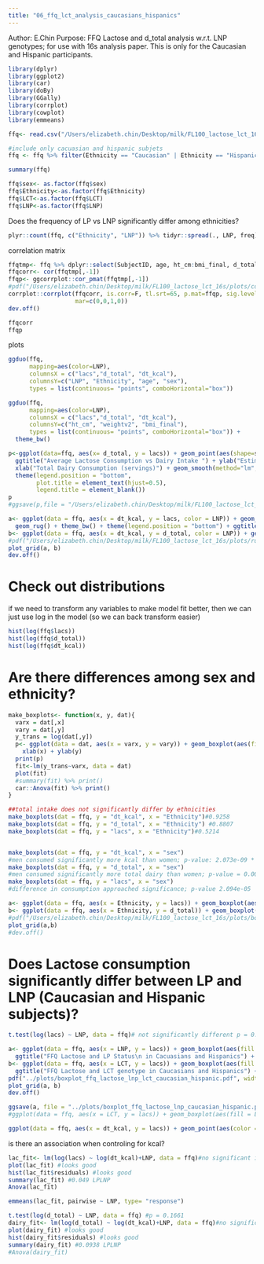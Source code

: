 ```yaml
---
title: "06_ffq_lct_analysis_caucasians_hispanics"
---
```


Author: E.Chin
Purpose: FFQ Lactose and d_total analysis w.r.t. LNP genotypes; for use with 16s analysis paper. This is only for the Caucasian and Hispanic participants. 


```r
library(dplyr)
library(ggplot2)
library(car)
library(doBy)
library(GGally)
library(corrplot)
library(cowplot)
library(emmeans)

ffq<- read.csv("/Users/elizabeth.chin/Desktop/milk/FL100_lactose_lct_16s/data/out_ffq/02_ffq_lactose_dtotal_lct.csv", header=T) #these are the subjects who have lactose (average over 2 or 3 recalls) estimates available from usable ffq24 recalls  

#include only cacuasian and hispanic subjets
ffq <- ffq %>% filter(Ethnicity == "Caucasian" | Ethnicity == "Hispanic") #nrow = 260
```

```r
summary(ffq)
```

```r
ffq$sex<- as.factor(ffq$sex)
ffq$Ethnicity<-as.factor(ffq$Ethnicity)
ffq$LCT<-as.factor(ffq$LCT)
ffq$LNP<-as.factor(ffq$LNP)
```

Does the frequency of LP vs LNP significantly differ among ethnicities? 

```r
plyr::count(ffq, c("Ethnicity", "LNP")) %>% tidyr::spread(., LNP, freq) %>% htmlTable::htmlTable(rnames = F)
```

correlation matrix
```r
ffqtmp<- ffq %>% dplyr::select(SubjectID, age, ht_cm:bmi_final, d_total:dt_kcal)
ffqcorr<- cor(ffqtmp[,-1])
ffqp<- ggcorrplot::cor_pmat(ffqtmp[,-1])
#pdf("/Users/elizabeth.chin/Desktop/milk/FL100_lactose_lct_16s/plots/corrplot_ffq.pdf", height = 5, width = 6)
corrplot::corrplot(ffqcorr, is.corr=F, tl.srt=65, p.mat=ffqp, sig.level = 0.05, insig="pch",
                   mar=c(0,0,1,0))
dev.off()
```
```r
ffqcorr
ffqp
```


plots
```r

ggduo(ffq, 
      mapping=aes(color=LNP),
      columnsX = c("lacs","d_total", "dt_kcal"),
      columnsY=c("LNP", "Ethnicity", "age", "sex"),
      types = list(continuous= "points", comboHorizontal="box"))

ggduo(ffq, 
      mapping=aes(color=LNP),
      columnsX = c("lacs","d_total", "dt_kcal"),
      columnsY=c("ht_cm", "weightv2", "bmi_final"),
      types = list(continuous= "points", comboHorizontal="box")) +
  theme_bw()

```


```r
p<-ggplot(data=ffq, aes(x= d_total, y = lacs)) + geom_point(aes(shape=sex, color = LNP), size = 2) + theme_bw() + 
  ggtitle("Average Lactose Consumption vs Dairy Intake ") + ylab("Estimated Lactose Consumption (g)") +
  xlab("Total Dairy Consumption (servings)") + geom_smooth(method="lm", se=F, col= "darkgray", linetype="dashed") + 
  theme(legend.position = "bottom", 
        plot.title = element_text(hjust=0.5),
        legend.title = element_blank())
p
#ggsave(p,file = "/Users/elizabeth.chin/Desktop/milk/FL100_lactose_lct_16s/plots/scatter_ffq_lactose_dtotal.pdf", height=5, width=6, units="in", dpi=300)
```

```r
a<- ggplot(data = ffq, aes(x = dt_kcal, y = lacs, color = LNP)) + geom_point(aes(shape = sex), size = 2) + 
  geom_rug() + theme_bw() + theme(legend.position = "bottom") + ggtitle("Latose (g) vs dt_kcal")
b<- ggplot(data = ffq, aes(x = dt_kcal, y = d_total, color = LNP)) + geom_point(aes(shape = sex), size = 2) + geom_rug() +theme_bw() + theme(legend.position = "bottom") + ggtitle("Total Dairy (cup eq.) vs dt_kcal")
#pdf("/Users/elizabeth.chin/Desktop/milk/FL100_lactose_lct_16s/plots/rugplot_ffq.pdf", width = 7, height = 5)
plot_grid(a, b)
dev.off()
```
# Check out distributions

if we need to transform any variables to make model fit better, then we can just use log in the model (so we can back transform easier)
```r
hist(log(ffq$lacs))
hist(log(ffq$d_total))
hist(log(ffq$dt_kcal))
```

# Are there differences among sex and ethnicity? 

```r
make_boxplots<- function(x, y, dat){
  varx = dat[,x]
  vary = dat[,y]
  y_trans = log(dat[,y])
  p<- ggplot(data = dat, aes(x = varx, y = vary)) + geom_boxplot(aes(fill = varx), varwidth = T, notch = T) + theme_bw() +
    xlab(x) + ylab(y)
  print(p)
  fit<-lm(y_trans~varx, data = dat)
  plot(fit)
  #summary(fit) %>% print()
  car::Anova(fit) %>% print()
}
```

```r
##total intake does not significantly differ by ethnicities
make_boxplots(dat = ffq, y = "dt_kcal", x = "Ethnicity")#0.9258
make_boxplots(dat = ffq, y = "d_total", x = "Ethnicity") #0.8807
make_boxplots(dat = ffq, y = "lacs", x = "Ethnicity")#0.5214


make_boxplots(dat = ffq, y = "dt_kcal", x = "sex") 
#men consumed significantly more kcal than women; p-value: 2.073e-09 *
make_boxplots(dat = ffq, y = "d_total", x = "sex") 
#men consumed significantly more total dairy than women; p-value = 0.000334
make_boxplots(dat = ffq, y = "lacs", x = "sex")
#difference in consumption approached significance; p-value 2.094e-05
```

```r
a<- ggplot(data = ffq, aes(x = Ethnicity, y = lacs)) + geom_boxplot(aes(fill=Ethnicity)) + theme_bw() + theme(legend.position = "none", axis.text.x = element_text(angle = 45, vjust=1, hjust = 1))
b<- ggplot(data = ffq, aes(x = Ethnicity, y = d_total)) + geom_boxplot(aes(fill=Ethnicity)) + theme_bw() + theme(legend.position  = "none", axis.text.x = element_text(angle = 45, vjust=1, hjust = 1))
#pdf("/Users/elizabeth.chin/Desktop/milk/FL100_lactose_lct_16s/plots/boxplot_ffq_lactose_dtotal_eth.pdf", width = 7, height = 5)
plot_grid(a,b)
#dev.off()
```

# Does Lactose consumption significantly differ between LP and LNP (Caucasian and Hispanic subjects)? 
```r
t.test(log(lacs) ~ LNP, data = ffq)# not significantly different p = 0.06597

a<- ggplot(data = ffq, aes(x = LNP, y = lacs)) + geom_boxplot(aes(fill = LNP), varwidth = T, notch= T) + theme_bw() +
  ggtitle("FFQ Lactose and LP Status\n in Cacuasians and Hispanics") + theme(legend.position = "none")
b<- ggplot(data = ffq, aes(x = LCT, y = lacs)) + geom_boxplot(aes(fill = LNP), varwidth = T, notch= T) + theme_bw() +
  ggtitle("FFQ Lactose and LCT genotype in Caucasians and Hispanics") + theme(legend.position = "none")
pdf("../plots/boxplot_ffq_lactose_lnp_lct_caucasian_hispanic.pdf", width = 4, height = 4)
plot_grid(a, b)
dev.off()

ggsave(a, file = "../plots/boxplot_ffq_lactose_lnp_caucasian_hispanic.pdf", width = 4, height = 4)
#ggplot(data = ffq, aes(x = LCT, y = lacs)) + geom_boxplot(aes(fill = LNP), varwidth = T, notch= T) + theme_bw()
```
```r
ggplot(data = ffq, aes(x = dt_kcal, y = lacs)) + geom_point(aes(color = LNP)) + geom_smooth(method = "lm", se = F, aes(color = LNP)) + theme_bw()
```


is there an association when controling for kcal?
```r
lac_fit<- lm(log(lacs) ~ log(dt_kcal)+LNP, data = ffq)#no significant interaction, so we will keep it simple 
plot(lac_fit) #looks good
hist(lac_fit$residuals) #looks good
summary(lac_fit) #0.049 LPLNP
Anova(lac_fit)
```
```r
emmeans(lac_fit, pairwise ~ LNP, type= "response")
```

```r
t.test(log(d_total) ~ LNP, data = ffq) #p = 0.1661
dairy_fit<- lm(log(d_total) ~ log(dt_kcal)+LNP, data = ffq)#no significant interaction, so we will keep it simple 
plot(dairy_fit) #looks good
hist(dairy_fit$residuals) #looks good
summary(dairy_fit) #0.0938 LPLNP
#Anova(dairy_fit)
```


